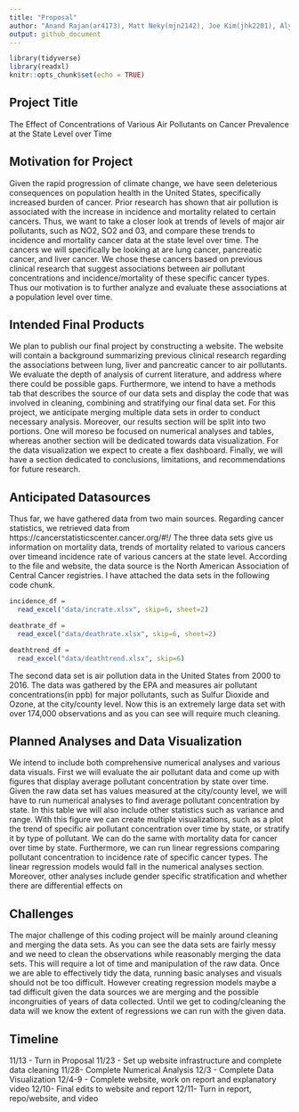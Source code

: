```yaml
---
title: "Proposal"
author: "Anand Rajan(ar4173), Matt Neky(mjn2142), Joe Kim(jhk2201), Alyssa Watson(aw3253), Yoo Rim Oh (yo2336)"
output: github_document
---
```


```r
library(tidyverse)
library(readxl)
knitr::opts_chunk$set(echo = TRUE)
```

## Project Title

The Effect of Concentrations of Various Air Pollutants on Cancer Prevalence at the State Level over Time

## Motivation for Project

Given the rapid progression of climate change, we have seen deleterious consequences on population health in the United States, specifically increased burden of cancer. Prior research has shown that air pollution is associated with the increase in incidence and mortality related to certain cancers.  Thus, we want to take a closer look at trends of levels of major air pollutants, such as NO2, SO2 and 03, and compare these trends to incidence and mortality cancer data at the state level over time. The cancers we will specifically be looking at are lung cancer, pancreatic cancer, and liver cancer. We chose these cancers based on previous clinical research that suggest associations between air pollutant concentrations and incidence/mortality of these specific cancer types. Thus our motivation is to further analyze and evaluate these associations at a population level over time. 

## Intended Final Products

We plan to publish our final project by constructing a website. The website will contain a background summarizing previous clinical research regarding the associations between lung, liver and pancreatic cancer to air pollutants. We evaluate the depth of analysis of current literature, and address where there could be possible gaps. Furthermore, we intend to have a methods tab that describes the source of our data sets and display the code that was involved in cleaning, combining and stratifying our final data set. For this project, we anticipate merging multiple data sets in order to conduct necessary analysis. Moreover, our results section will be split into two portions. One will moreso be focused on numerical analyses and tables, whereas another section will be dedicated towards data visualization. For the data visualization we expect to create a flex dashboard. Finally, we will have a section dedicated to conclusions, limitations, and recommendations for future research.


## Anticipated Datasources

Thus far, we have gathered data from two main sources. Regarding cancer statistics, we retrieved data from https://cancerstatisticscenter.cancer.org/#!/ The three data sets give us information on mortality data, trends of mortality related to various cancers over timeand incidence rate of various cancers at the state level. According to the file and website, the data source is the North American Association of Central Cancer registries. I have attached the data sets in the following code chunk.

```r
incidence_df = 
  read_excel("data/incrate.xlsx", skip=6, sheet=2)

deathrate_df = 
  read_excel("data/deathrate.xlsx", skip=6, sheet=2)

deathtrend_df = 
  read_excel("data/deathtrend.xlsx", skip=6)

```

The second data set is air pollution data in the United States from 2000 to 2016. The data was gathered by the EPA and measures air pollutant concentrations(in ppb) for major pollutants, such as Sulfur Dioxide and Ozone, at the city/county level. Now this is an extremely large data set with over 174,000 observations and as you can see will require much cleaning. 


## Planned Analyses and Data Visualization

We intend to include both comprehensive numerical analyses and various data visuals. First we will evaluate the air pollutant data and come up with figures that display average pollutant concentration by state over time. Given the raw data set has values measured at the city/county level, we will have to run numerical analyses to find average pollutant concentration by state. In this table we will also include other statistics such as variance and range. With this figure we can create multiple visualizations, such as a plot the trend of specific air pollutant concentration over time by state, or stratify it by type of pollutant. We can do the same with mortality data for cancer over time by state. Furthermore, we can run linear regressions comparing pollutant concentration to incidence rate of specific cancer types. The linear regression models would fall in the numerical analyses section. Moreover, other analyses include gender specific stratification and whether there are differential effects on 


## Challenges

The major challenge of this coding project will be mainly around cleaning and merging the data sets. As you can see the data sets are fairly messy and we need to clean the observations while reasonably merging the data sets. This will require a lot of time and manipulation of the raw data. Once we are able to effectively tidy the data, running basic analyses and visuals should not be too difficult. However creating regression models maybe a tad difficult given the data sources we are merging and the possible incongruities of years of data collected. Until we get to coding/cleaning the data will we know the extent of regressions we can run with the given data.


## Timeline

11/13 - Turn in Proposal
11/23 - Set up website infrastructure and complete data cleaning 
11/28- Complete Numerical Analysis 
12/3 - Complete Data Visualization
12/4-9 - Complete website, work on report and explanatory video
12/10- Final edits to website and report
12/11- Turn in report, repo/website, and video
